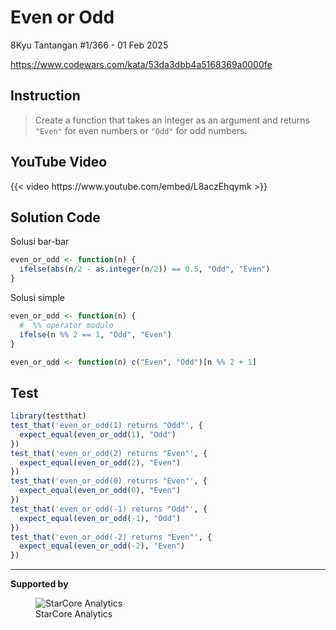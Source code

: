 # Even or Odd 

<span class="badge rounded-pill quarto-badge">8Kyu</span> Tantangan #1/366 - 01 Feb 2025  

<https://www.codewars.com/kata/53da3dbb4a5168369a0000fe>


## Instruction  

> Create a function that takes an integer as an argument and returns `"Even"` for even numbers or `"Odd"` for odd numbers.

## YouTube Video  

{{< video https://www.youtube.com/embed/L8aczEhqymk >}}

## Solution Code  

Solusi bar-bar

```r
even_or_odd <- function(n) {
  ifelse(abs(n/2 - as.integer(n/2)) == 0.5, "Odd", "Even")
}

```

Solusi simple

```r
even_or_odd <- function(n) {
  #  %% operator modulo
  ifelse(n %% 2 == 1, "Odd", "Even")
}

```

```r
even_or_odd <- function(n) c("Even", "Odd")[n %% 2 + 1]

```

## Test  


```r
library(testthat)
test_that('even_or_odd(1) returns "Odd"', {
  expect_equal(even_or_odd(1), "Odd")
})
test_that('even_or_odd(2) returns "Even"', {
  expect_equal(even_or_odd(2), "Even")
})
test_that('even_or_odd(0) returns "Even"', {
  expect_equal(even_or_odd(0), "Even")
})
test_that('even_or_odd(-1) returns "Odd"', {
  expect_equal(even_or_odd(-1), "Odd")
})
test_that('even_or_odd(-2) returns "Even"', {
  expect_equal(even_or_odd(-2), "Even")
})
```

----

**Supported by** 

![StarCore Analytics](new_starcore_logo.png){fig-width="100%"}
